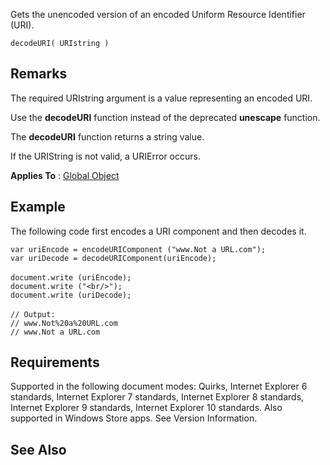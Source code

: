Gets the unencoded version of an encoded Uniform Resource Identifier (URI).

 decodeURI( URIstring )

==Remarks==
The required URIstring argument is a value representing an encoded URI.

Use the '''decodeURI''' function instead of the deprecated '''unescape''' function.

The '''decodeURI''' function returns a string value.

If the URIString is not valid, a URIError occurs.

'''Applies To''' : [[javascript/Global|Global Object]]


==Example==
The following code first encodes a URI component and then decodes it.

 var uriEncode = encodeURIComponent ("www.Not a URL.com");
 var uriDecode = decodeURIComponent(uriEncode);
 
 document.write (uriEncode);
 document.write ("&lt;br/&gt;");
 document.write (uriDecode);
 
 // Output:
 // www.Not%20a%20URL.com
 // www.Not a URL.com

==Requirements==
Supported in the following document modes: Quirks, Internet Explorer 6 standards, Internet Explorer 7 standards, Internet Explorer 8 standards, Internet Explorer 9 standards, Internet Explorer 10 standards. Also supported in Windows Store apps. See Version Information.


==See Also==

              

              

              
